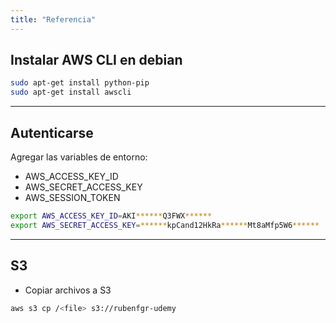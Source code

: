 ```yaml
---
title: "Referencia"
---
```


## Instalar AWS CLI en debian

```sh
sudo apt-get install python-pip
sudo apt-get install awscli
```

---

## Autenticarse

Agregar las variables de entorno:

- AWS_ACCESS_KEY_ID
- AWS_SECRET_ACCESS_KEY
- AWS_SESSION_TOKEN

```sh
export AWS_ACCESS_KEY_ID=AKI******Q3FWX******
export AWS_SECRET_ACCESS_KEY=******kpCand12HkRa******Mt8aMfp5W6******
```

---

## S3

- Copiar archivos a S3

```sh
aws s3 cp /<file> s3://rubenfgr-udemy
```

